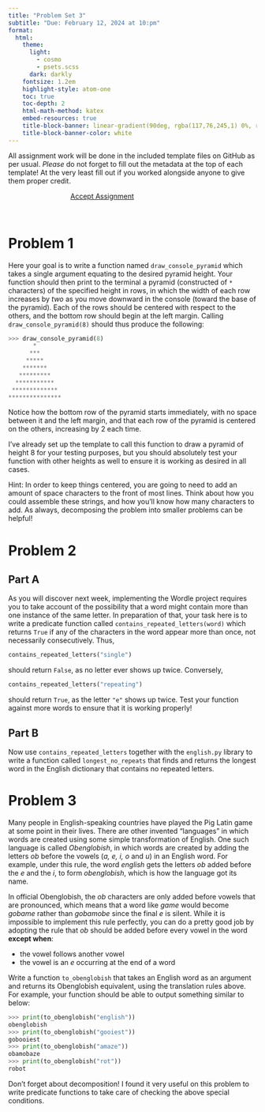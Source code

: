 ```yaml
---
title: "Problem Set 3"
subtitle: "Due: February 12, 2024 at 10:pm"
format:
  html:
    theme:
      light: 
        - cosmo
        - psets.scss
      dark: darkly
    fontsize: 1.2em
    highlight-style: atom-one
    toc: true
    toc-depth: 2
    html-math-method: katex
    embed-resources: true
    title-block-banner: linear-gradient(90deg, rgba(117,76,245,1) 0%, rgba(0,212,255,1) 100%)
    title-block-banner-color: white
---
```


All assignment work will be done in the included template files on GitHub as per usual. _Please_ do not forget to fill out the metadata at the top of each template! At the very least fill out if you worked alongside anyone to give them proper credit.

```{=html}
<a href='https://classroom.github.com/a/VIS5zW6n' target="_blank" class="btn btn-info" style='margin:auto; display: block; width:50%;'>Accept Assignment</a>
```
<br>

# Problem 1
Here your goal is to write a function named `draw_console_pyramid` which takes a single argument equating to the desired pyramid height. Your function should then print to the terminal a pyramid (constructed of `*` characters) of the specified height in rows, in which the width of each row increases by _two_ as you move downward in the console (toward the base of the pyramid). Each of the rows should be centered with respect to the others, and the bottom row should begin at the left margin. Calling `draw_console_pyramid(8)` should thus produce the following:
```python
>>> draw_console_pyramid(8)
       *
      ***
     *****
    *******
   *********
  ***********
 *************
***************
```

Notice how the bottom row of the pyramid starts immediately, with no space between it and the left margin, and that each row of the pyramid is centered on the others, increasing by 2 each time.

I've already set up the template to call this function to draw a pyramid of height 8 for your testing purposes, but you should absolutely test your function with other heights as well to ensure it is working as desired in all cases.

:::{.hint .alert .alert-success}
Hint: In order to keep things centered, you are going to need to add an amount of space characters to the front of most lines. Think about how you could assemble these strings, and how you'll know how many characters to add. As always, decomposing the problem into smaller problems can be helpful!
:::


# Problem 2

## Part A
As you will discover next week, implementing the Wordle project requires you to take account of the possibility that a word might contain more than one instance of the same letter. In preparation of that, your task here is to write a predicate function called `contains_repeated_letters(word)` which returns `True` if any of the characters in the word appear more than once, not necessarily consecutively. Thus,
```python
contains_repeated_letters("single")
```
should return `False`, as no letter ever shows up twice. Conversely,
```python
contains_repeated_letters("repeating")
```
should return `True`, as the letter `"e"` shows up twice. Test your function against more words to ensure that it is working properly!

## Part B
Now use `contains_repeated_letters` together with the `english.py` library to write a function called `longest_no_repeats` that finds and returns the longest word in the English dictionary that contains no repeated letters.


# Problem 3
Many people in English-speaking countries have played the Pig Latin game at some point in their lives. There are other invented "languages" in which words are created using some simple transformation of English. One such language is called _Obenglobish_, in which words are created by adding the letters _ob_ before the vowels (_a, e, i, o_ and _u_) in an English word. For example, under this rule, the word _english_ gets the letters _ob_ added before the _e_ and the _i_, to form _obenglobish_, which is how the language got its name.

In official Obenglobish, the _ob_ characters are only added before vowels that are pronounced, which means that a word like _game_ would become _gobame_ rather than _gobamobe_ since the final _e_ is silent. While it is impossible to implement this rule perfectly, you can do a pretty good job by adopting the rule that _ob_ should be added before every vowel in the word **except when**:

- the vowel follows another vowel
- the vowel is an _e_ occurring at the end of a word

Write a function `to_obenglobish` that takes an English word as an argument and returns its Obenglobish equivalent, using the translation rules above. For example, your function should be able to output something similar to below:
```python
>>> print(to_obenglobish("english"))
obenglobish
>>> print(to_obenglobish("gooiest"))
gobooiest
>>> print(to_obenglobish("amaze"))
obamobaze
>>> print(to_obenglobish("rot"))
robot
```
Don't forget about decomposition! I found it very useful on this problem to write predicate functions to take care of checking the above special conditions.
